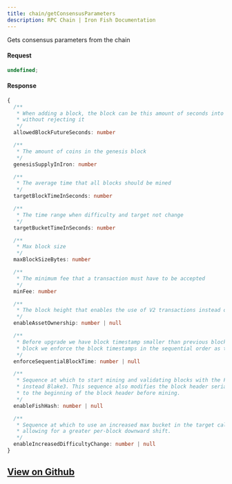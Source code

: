 ```yaml
---
title: chain/getConsensusParameters
description: RPC Chain | Iron Fish Documentation
---
```


Gets consensus parameters from the chain

#### Request

```ts
undefined;
```

#### Response

```ts
{
  /**
   * When adding a block, the block can be this amount of seconds into the future
   * without rejecting it
   */
  allowedBlockFutureSeconds: number

  /**
   * The amount of coins in the genesis block
   */
  genesisSupplyInIron: number

  /**
   * The average time that all blocks should be mined
   */
  targetBlockTimeInSeconds: number

  /**
   * The time range when difficulty and target not change
   */
  targetBucketTimeInSeconds: number

  /**
   * Max block size
   */
  maxBlockSizeBytes: number

  /**
   * The minimum fee that a transaction must have to be accepted
   */
  minFee: number

  /**
   * The block height that enables the use of V2 transactions instead of V1
   */
  enableAssetOwnership: number | null

  /**
   * Before upgrade we have block timestamp smaller than previous block. After this
   * block we enforce the block timestamps in the sequential order as the block sequences.
   */
  enforceSequentialBlockTime: number | null

  /**
   * Sequence at which to start mining and validating blocks with the FishHash algorithm
   * instead Blake3. This sequence also modifies the block header serialization to move graffiti
   * to the beginning of the block header before mining.
   */
  enableFishHash: number | null

  /**
   * Sequence at which to use an increased max bucket in the target calculation,
   * allowing for a greater per-block downward shift.
   */
  enableIncreasedDifficultyChange: number | null
}
```

## [View on Github](https://github.com/iron-fish/ironfish/blob/master/ironfish/src/rpc/routes/chain/getConsensusParameters.ts)
